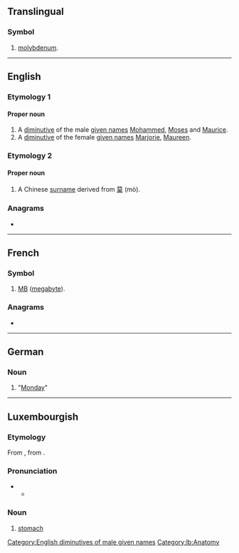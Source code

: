 {{also|Appendix:Variations of "mo"}}
==Translingual==

===Symbol===
{{head|mul|symbol}}

# {{lb|mul|element symbol}} [[molybdenum]].

----

==English==

===Etymology 1===

====Proper noun====
{{en-proper noun}}

# A [[diminutive]] of the male [[given name]]s [[Mohammed]], [[Moses]] and [[Maurice]].
# A [[diminutive]] of the female [[given name]]s [[Marjorie]], [[Maureen]].

===Etymology 2===

====Proper noun====
{{en-proper noun}}

# A Chinese [[surname]] derived from [[莫]] (mò).

===Anagrams===
* {{anagrams|en|a=mo|O.M.|OM|om}}

[[Category:English diminutives of male given names]]

----

==French==

===Symbol===
{{head|fr|symbols}}

# {{abbreviation of|fr|mégaoctet}} [[MB]] ([[megabyte]]).

===Anagrams===
* {{l|fr|OM}}

----

==German==

===Noun===
{{head|de|noun}}

# {{abbreviation of|de|Montag}} "[[Monday]]"

----

==Luxembourgish==

===Etymology===
From {{etyl|goh|lb}} {{m|goh|mago}}, from {{etyl|gem-pro|lb}} {{m|gem-pro|*magô}}.

===Pronunciation===
* {{IPA|lb|/moː/}}
** {{rhymes|lb|oː}}

===Noun===
{{lb-noun|m|Mee}}

# [[stomach]]

[[Category:lb:Anatomy]]